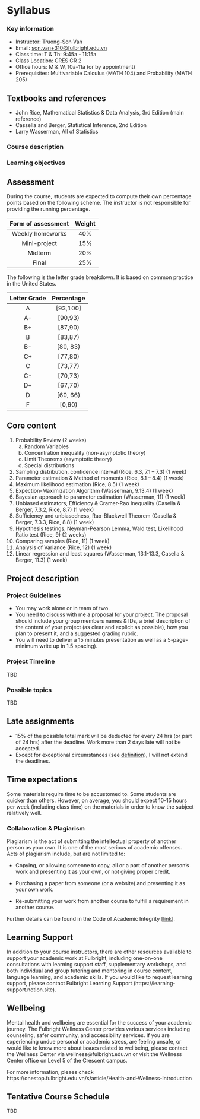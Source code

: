 # Syllabus {-}

### Key information {-}

* Instructor: Truong-Son Van 
* Email: [son.van+310@fulbright.edu.vn](mailto:son.van+310@fulbright.edu.vn)
* Class time: T \& Th: 9:45a - 11:15a 
* Class Location: CRES  CR 2 
* Office hours: M & W, 10a-11a (or by appointment)
* Prerequisites: Multivariable Calculus (MATH 104) and Probability (MATH 205)


## Textbooks and references  {-}
- John Rice, Mathematical Statistics & Data Analysis, 3rd Edition (main reference) 
- Cassella and Berger, Statistical Inference, 2nd Edition 
- Larry Wasserman, All of Statistics

### Course description  {-}

### Learning objectives {-}

## Assessment {-}
 
During the course, students are expected to compute their own percentage
points based on the following scheme.
The instructor is not responsible for providing the running percentage.

| **Form of assessment**      | **Weight**  |
|:---------------------------:|:-----------:|
| Weekly homeworks            | 40%         |
| Mini-project                | 15%         |
| Midterm                     | 20%         |
| Final                       | 25%         |

The following is the letter grade breakdown. It is based on
common practice in the United States.

| **Letter Grade**        | **Percentage**      |
| :---------------------: | :-----------------: |
| A                       | [93,100]          |
| A-                      | [90,93)           |
| B+                      | [87,90)             |
| B                       | [83,87)             |
| B-                      | [80, 83)            |
| C+                      | [77,80)             |
| C                       | [73,77)             |
| C-                      | [70,73)             |
| D+                      | [67,70)             |
| D                       | [60, 66)            |
| F                       | [0,60)              |

## Core content {-}

1. Probability Review (2 weeks) 
   a. Random Variables 
   b. Concentration inequality (non-asymptotic theory) 
   c. Limit Theorems (asymptotic theory) 
   d. Special distributions 
2. Sampling distribution, confidence interval (Rice, 6.3, 7.1 – 7.3) (1 week) 
3. Parameter estimation & Method of moments (Rice, 8.1 – 8.4) (1 week) 
4. Maximum likelihood estimation (Rice, 8.5) (1 week) 
5. Expection-Maximization Algorithm (Wasserman, 9.13.4) (1 week) 
6. Bayesian approach to parameter estimation (Wasserman, 11) (1 week) 
7. Unbiased estimators, Efficiency & Cramer-Rao Inequality (Casella & Berger, 7.3.2, Rice, 8.7) (1 week) 
8. Sufficiency and unbiasedness, Rao-Blackwell Theorem (Casella & Berger, 7.3.3, Rice, 8.8) (1 week) 
9. Hypothesis testings, Neyman-Pearson Lemma, Wald test, Likelihood Ratio test (Rice, 9) (2 weeks) 
10. Comparing samples (Rice, 11) (1 week) 
11. Analysis of Variance (Rice, 12) (1 week) 
12. Linear regression and least squares (Wasserman, 13.1-13.3, Casella & Berger, 11.3) (1 week)


## Project description {-}

### Project Guidelines {-}
- You may work alone or in team of two.
- You need to discuss with me a proposal for your project.
  The proposal should include your group members names & IDs, a brief description of the content of your project (as clear and explicit as possible), how you plan to present it, and a suggested grading rubric. 
- You will need to deliver a 15 minutes presentation as well as a 5-page-minimum write up in 1.5 spacing).

### Project Timeline {-}
TBD

### Possible topics {-}
TBD

## Late assignments {-}

- 15% of the possible total mark will be deducted for every 24 hrs (or part of 24 hrs) after the
deadline. Work more than 2 days late will not be accepted. 
- Except for exceptional circumstances (see [definition](https://onestop.fulbright.edu.vn/s/article/Exceptional-Circumstance)), 
  I will not extend the deadlines.

## Time expectations {-}

Some materials require time to be accustomed to. Some students are quicker than
others. However, on average, you should expect 10-15 hours per week (including class time)
on the materials in order to know the subject relatively well.

### Collaboration & Plagiarism {-}

Plagiarism is the act of submitting the intellectual property of another person as your own. It is one of the most serious of academic offenses. Acts of plagiarism include, but are not limited to:

* Copying, or allowing someone to copy, all or a part of another person's work and presenting it as your own, or not giving proper credit.

* Purchasing a paper from someone (or a website) and presenting it as your own work.

* Re-submitting your work from another course to fulfill a requirement in another course.

Further details can be found in the Code of Academic Integrity [[link](https://fulbright.edu.vn/articles/Code%20of%20Academic%20Integrity/Code%20of%20Academic%20Integrity_%20Excom%20Endorsed.pdf)].


## Learning Support {-}

In addition to your course instructors, there are other resources available to support your
academic work at Fulbright, including one-on-one consultations with learning support staff,
supplementary workshops, and both individual and group tutoring and mentoring in course
content, language learning, and academic skills. If you would like to request learning support,
please contact Fulbright Learning Support (https://learning-support.notion.site).

## Wellbeing {-}

Mental health and wellbeing are essential for the success of your academic journey. The
Fulbright Wellness Center provides various services including counseling, safer community,
and accessibility services. If you are experiencing undue personal or academic stress, are
feeling unsafe, or would like to know more about issues related to wellbeing, please contact
the Wellness Center via wellness@fulbright.edu.vn or visit the Wellness Center office on
Level 5 of the Crescent campus.

For more information, pleaes check 
https://onestop.fulbright.edu.vn/s/article/Health-and-Wellness-Introduction

\newpage

## Tentative Course Schedule {-}

TBD


